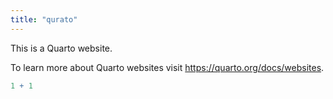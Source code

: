 ```yaml
---
title: "qurato"
---
```


This is a Quarto website.

To learn more about Quarto websites visit <https://quarto.org/docs/websites>.

```r
1 + 1
```
